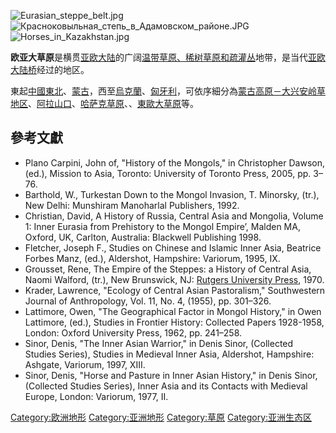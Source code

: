 {{unreferenced|time=2011-11-11T07:53:48+00:00}}
{{Expand English|Eurasian_Steppe}}
[[File:Eurasian_steppe_belt.jpg|thumb]][[File:Красноковыльная_степь_в_Адамовском_районе.JPG|thumb]]
[[File:Horses_in_Kazakhstan.jpg|thumb]]

'''欧亚大草原'''是横贯[[亚欧大陆|亚欧大陆]]的广阔[[温带草原、稀树草原和疏灌丛|温带草原、稀树草原和疏灌丛]]地带，是当代[[亚欧大陆桥|亚欧大陆桥]]经过的地区。

東起[[中國東北|中國東北]]、[[蒙古|蒙古]]，西至[[烏克蘭|烏克蘭]]、[[匈牙利|匈牙利]]，可依序細分為[[蒙古高原－大兴安岭草地区|蒙古高原－大兴安岭草地区]]、[[阿拉山口|阿拉山口]]、[[哈萨克草原|哈萨克草原]]、{{link-en|烏拉爾－裏海草原|Ural_(region)}}、[[東歐大草原|東歐大草原]]等。

==參考文獻==
{{refbegin}}
* Plano Carpini, John of, "History of the Mongols," in Christopher Dawson, (ed.), Mission to Asia, Toronto: University of Toronto Press, 2005, pp. 3–76.
* Barthold, W., Turkestan Down to the Mongol Invasion, T. Minorsky, (tr.), New Delhi: Munshiram Manoharlal Publishers, 1992.
* Christian, David, A History of Russia, Central Asia and Mongolia, Volume 1: Inner Eurasia from Prehistory to the Mongol Empire’, Malden MA, Oxford, UK, Carlton, Australia: Blackwell Publishing 1998.
* Fletcher, Joseph F., Studies on Chinese and Islamic Inner Asia, Beatrice Forbes Manz, (ed.), Aldershot, Hampshire: Variorum, 1995, IX.
* Grousset, Rene, The Empire of the Steppes: a History of Central Asia, Naomi Walford, (tr.), New Brunswick, NJ: [[Rutgers_University_Press|Rutgers University Press]], 1970.
* Krader, Lawrence, "Ecology of Central Asian Pastoralism," Southwestern Journal of Anthropology, Vol. 11, No. 4, (1955), pp. 301–326.
* Lattimore, Owen, "The Geographical Factor in Mongol History," in Owen Lattimore, (ed.), Studies in Frontier History: Collected Papers 1928-1958, London: Oxford University Press, 1962, pp. 241–258.
* Sinor, Denis, "The Inner Asian Warrior," in Denis Sinor, (Collected Studies Series), Studies in Medieval Inner Asia, Aldershot, Hampshire: Ashgate, Variorum, 1997, XIII.
* Sinor, Denis, "Horse and Pasture in Inner Asian History," in Denis Sinor, (Collected Studies Series), Inner Asia and its Contacts with Medieval Europe, London: Variorum, 1977, II.
{{refend}}

[[Category:欧洲地形|Category:欧洲地形]]
[[Category:亚洲地形|Category:亚洲地形]]
[[Category:草原|Category:草原]]
[[Category:亚洲生态区|Category:亚洲生态区]]